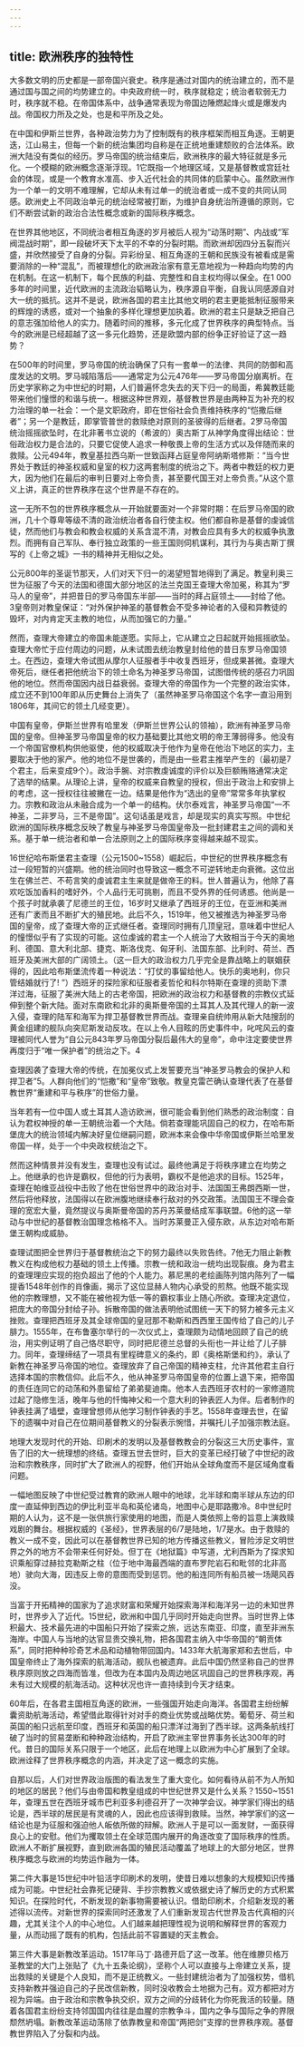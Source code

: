 ```yaml
---
---
---
```

title: 欧洲秩序的独特性
---



大多数文明的历史都是一部帝国兴衰史。秩序是通过对国内的统治建立的，而不是通过国与国之间的均势建立的。中央政府统一时，秩序就稳定；统治者软弱无力时，秩序就不稳。在帝国体系中，战争通常表现为帝国边陲燃起烽火或是爆发内战。帝国权力所及之处，也是和平所及之处。

在中国和伊斯兰世界，各种政治势力为了控制既有的秩序框架而相互角逐。王朝更迭，江山易主，但每一个新的统治集团均自称是在正统地重建颓败的合法体系。欧洲大陆没有类似的经历。罗马帝国的统治结束后，欧洲秩序的最大特征就是多元化。一个模糊的欧洲概念逐渐浮现。1它既指一个地理区域，又是基督教或宫廷社会的体现，或是一个教育水准高、步入近代社会的共同体的启蒙中心。虽然欧洲作为一个单一的文明不难理解，它却从未有过单一的统治者或一成不变的共同认同感。欧洲史上不同政治单元的统治经常被打断，为维护自身统治所遵循的原则，它们不断尝试新的政治合法性概念或新的国际秩序概念。

在世界其他地区，不同统治者相互角逐的岁月被后人视为“动荡时期”、内战或“军阀混战时期”，即一段破坏天下太平的不幸的分裂时期。而欧洲却因四分五裂而兴盛，并欣然接受了自身的分裂。异彩纷呈、相互角逐的王朝和民族没有被看成是需要消除的一种“混乱”，而被理想化的欧洲政治家有意无意地视为一种趋向均势的内在机制。在这一机制下，每个民族的利益、完整性和自主权均得以保全。在1 000多年的时间里，近代欧洲的主流政治韬略认为，秩序源自平衡，自我认同感源自对大一统的抵抗。这并不是说，欧洲各国的君主比其他文明的君主更能抵制征服带来的辉煌的诱惑，或对一个抽象的多样化理想更加执着。欧洲的君主只是缺乏把自己的意志强加给他人的实力。随着时间的推移，多元化成了世界秩序的典型特点。当今的欧洲是已经超越了这一多元化趋势，还是欧盟内部的纷争正好验证了这一趋势？

在500年的时间里，罗马帝国的统治确保了只有一套单一的法律、共同的防御和高度发达的文明。罗马城陷落后——通常定为公元476年——罗马帝国分崩离析。在历史学家称之为中世纪的时期，人们普遍怀念失去的天下归一的局面，希冀教廷能带来他们憧憬的和谐与统一。根据这种世界观，基督教世界是由两种互为补充的权力治理的单一社会：一个是文职政府，即在世俗社会负责维持秩序的“恺撒后继者”；另一个是教廷，即掌管普世的救赎绝对原则的圣彼得的后继者。2罗马帝国统治摇摇欲坠时，在北非著书立说的（希波的）奥古斯丁从神学角度得出结论：世俗政治权力是合法的，只要它促使人追求一种敬畏上帝的生活方式以及伴随而来的救赎。公元494年，教皇基拉西乌斯一世致函拜占庭皇帝阿纳斯塔修斯：“当今世界处于教廷的神圣权威和皇室的权力这两套制度的统治之下。两者中教廷的权力更大，因为他们在最后的审判日要对上帝负责，甚至要代国王对上帝负责。”从这个意义上讲，真正的世界秩序在这个世界是不存在的。

这一无所不包的世界秩序概念从一开始就要面对一个非常时期：在后罗马帝国的欧洲，几十个尊卑等级不清的政治统治者各自行使主权。他们都自称是基督的虔诚信徒，然而他们与教会和教会权威的关系含混不清，对教会应具有多大的权威争执激烈。而拥有自己军队、奉行独立政策的一些王国则伺机谋利，其行为与奥古斯丁撰写的《上帝之城》一书的精神并无相似之处。

公元800年的圣诞节那天，人们对天下归一的渴望短暂地得到了满足。教皇利奥三世为征服了今天的法国和德国大部分地区的法兰克国王查理大帝加冕，称其为“罗马人的皇帝”，并把昔日的罗马帝国东半部——当时的拜占庭领土——封给了他。3皇帝则对教皇保证：“对外保护神圣的基督教会不受多神论者的入侵和异教徒的毁坏，对内肯定天主教的地位，从而加强它的力量。”

然而，查理大帝建立的帝国未能遂愿。实际上，它从建立之日起就开始摇摇欲坠。查理大帝忙于应付周边的问题，从未试图去统治教皇封给他的昔日东罗马帝国领土。在西边，查理大帝试图从摩尔人征服者手中收复西班牙，但成果甚微。查理大帝死后，继任者把他统治下的领土命名为神圣罗马帝国，试图借传统的感召力巩固他的地位。然而帝国因内战日益衰弱。查理大帝的帝国作为一个完整的政治实体，成立还不到100年即从历史舞台上消失了（虽然神圣罗马帝国这个名字一直沿用到1806年，其间它的领土几经变更）。

中国有皇帝，伊斯兰世界有哈里发（伊斯兰世界公认的领袖），欧洲有神圣罗马帝国的皇帝。但神圣罗马帝国皇帝的权力基础要比其他文明的帝王薄弱得多。他没有一个帝国官僚机构供他驱使，他的权威取决于他作为皇帝在他治下地区的实力，主要取决于他的家产。他的地位不是世袭的，而是由一些君主推举产生的（最初是7个君主，后来变成9个）。政治手腕、对宗教虔诚度的评价以及巨额贿赂通常决定了选举的结果。从理论上讲，皇帝的权威来自教皇的授权，但出于政治上和安排上的考虑，这一授权往往被撇在一边。结果是他作为“选出的皇帝”常常多年执掌权力。宗教和政治从未融合成为一个单一的结构。伏尔泰戏言，神圣罗马帝国“一不神圣，二非罗马，三不是帝国”。这句话虽是戏言，却是现实的真实写照。中世纪欧洲的国际秩序概念反映了教皇与神圣罗马帝国皇帝及一批封建君主之间的调和关系。基于单一统治者和单一合法原则之上的国际秩序变得越来越不现实。

16世纪哈布斯堡君主查理（公元1500~1558）崛起后，中世纪的世界秩序概念有过一段短暂的兴盛期。他的统治同时也导致这一概念不可逆转地走向衰微。这位出生在佛兰芒、不苟言笑的虔诚君主生来就是做帝王的料。世人普遍认为，他除了喜欢吃饭加香料的嗜好外，个人品行无可挑剔，而且不受外界的任何诱惑。他尚是一个孩子时就承袭了尼德兰的王位，16岁时又继承了西班牙的王位，在亚洲和美洲还有广袤而且不断扩大的殖民地。此后不久，1519年，他又被推选为神圣罗马帝国的皇帝，成了查理大帝的正式继任者。查理同时拥有几顶皇冠，意味着中世纪人的憧憬似乎有了实现的可能。这位虔诚的君主一个人统治了大致相当于今天的奥地利、德国、意大利北部、捷克、斯洛伐克、匈牙利、法国东部、比利时、荷兰、西班牙及美洲大部的广阔领土。（这一巨大的政治权力几乎完全是靠战略上的联姻获得的，因此哈布斯堡流传着一种说法：“打仗的事留给他人。快乐的奥地利，你只管结婚就行了! ”）西班牙的探险家和征服者麦哲伦和科尔特斯在查理的资助下漂洋过海，征服了美洲大陆上的古老帝国，把欧洲的政治权力和基督教的宗教仪式延伸到整个新大陆。面对东南欧和北非的奥斯曼帝国的土耳其人及其代理人的新一波入侵，查理的陆军和海军为捍卫基督教世界而战。查理亲自统帅用从新大陆搜刮的黄金组建的舰队向突尼斯发动反攻。在以上令人目眩的历史事件中，叱咤风云的查理被同代人誉为“自公元843年罗马帝国分裂后最伟大的皇帝”，命中注定要使世界再度归于“唯一保护者”的统治之下。4

查理因袭了查理大帝的传统，在加冕仪式上发誓要充当“神圣罗马教会的保护人和捍卫者”5。人群向他们的“恺撒”和“皇帝”致敬。教皇克雷芒确认查理代表了在基督教世界“重建和平与秩序”的世俗力量。

当年若有一位中国人或土耳其人造访欧洲，很可能会看到他们熟悉的政治制度：自认为君权神授的单一王朝统治着一个大陆。倘若查理能巩固自己的权力，在哈布斯堡庞大的统治领域内解决好皇位继嗣问题，欧洲本来会像中华帝国或伊斯兰哈里发帝国一样，处于一个中央政权统治之下。

然而这种情景并没有发生，查理也没有试过。最终他满足于将秩序建立在均势之上。他继承的也许是霸权，但他的行为表明，霸权不是他追求的目标。1525年，查理在帕维亚战役中击败了他在世俗世界中的政治对手、法国国王弗朗西斯一世，然后将他释放，法国得以在欧洲腹地继续奉行敌对的外交政策。法国国王不理会查理的宽宏大量，竟然提议与奥斯曼帝国的苏丹苏莱曼结成军事联盟。6他的这一举动与中世纪的基督教治国理念格格不入。当时苏莱曼正入侵东欧，从东边对哈布斯堡王朝构成威胁。

查理试图把全世界归于基督教统治之下的努力最终以失败告终。7他无力阻止新教教义在构成他权力基础的领土上传播。宗教一统和政治一统均出现裂痕。身为君主的查理理应实现的抱负超出了他的个人能力。慕尼黑的老绘画陈列馆内陈列了一幅提香1548年创作的肖像画，揭示了这位显赫人物内心承受的煎熬。他既不能实现他的宗教理想，又不能在被他视为低一等的霸权事业上随心所欲。查理决定退位，把庞大的帝国分封给子孙。拆散帝国的做法表明他试图统一天下的努力被多元主义挫败。查理把西班牙及其全球帝国的皇冠那不勒斯和西西里王国传给了自己的儿子腓力。1555年，在布鲁塞尔举行的一次仪式上，查理颇为动情地回顾了自己的统治，用实例证明了自己恪尽职守，同时把尼德兰总督的头衔也一并让给了儿子腓力。同年，查理缔结了一项具有里程碑意义的条约，即《奥格斯堡和约》，承认了新教在神圣罗马帝国的地位。查理放弃了自己帝国的精神支柱，允许其他君主自行选择本国的宗教信仰。此后不久，他从神圣罗马帝国皇帝的位置上退下来，把帝国的责任连同它的动荡和外患留给了弟弟斐迪南。他本人去西班牙农村的一家修道院过起了隐修生活，晚年与他的忏悔神父和一个意大利的钟表匠人为伴。后者制作的钟表挂满了墙壁，查理曾想师从他学习制作钟表的手艺。1558年查理去世，在留下的遗嘱中对自己在位期间基督教义的分裂表示惋惜，并嘱托儿子加强宗教法庭。

地理大发现时代的开始、印刷术的发明以及基督教教会的分裂这三大历史事件，宣告了旧的大一统理想的终结。查理五世去世时，巨大的变革已经打破了中世纪的政治和宗教秩序，同时扩大了欧洲人的视野，他们开始从全球角度而不是区域角度看问题。

一幅地图反映了中世纪受过教育的欧洲人眼中的地球，北半球和南半球从东边的印度一直延伸到西边的伊比利亚半岛和英伦诸岛，地图中心是耶路撒冷。8中世纪时期的人认为，这不是一张供旅行家使用的地图，而是人类依照上帝的旨意上演救赎戏剧的舞台。根据权威的《圣经》，世界表层的6/7是陆地，1/7是水。由于救赎的教义一成不变，因此可以在基督教世界已知的地方传播这些教义，冒险涉足文明世界之外的地方不会带来任何好处。但丁在《地狱篇》中写道，尤利西斯为了探求知识乘船穿过赫拉克勒斯之柱（位于地中海最西端的直布罗陀岩石和毗邻的北非高地）驶向大海，因违反上帝的意图而受到惩罚。他的船连同所有船员被一场飓风吞没。

当富于开拓精神的国家为了追求财富和荣耀开始探索海洋和海洋另一边的未知世界时，世界步入了近代。15世纪，欧洲和中国几乎同时开始走向世界。当时世界上体积最大、技术最先进的中国船只开始了探索之旅，远达东南亚、印度，直至非洲东海岸。中国人与当地的达官显贵交换礼物，把各国君主纳入中华帝国的“朝贡体系”，同时把种种珍奇艺术品和动植物带回国内。1433年大航海家郑和去世后，中国皇帝终止了海外探索的航海活动，舰队也被遗弃。此后中国仍然坚称自己的世界秩序原则放之四海而皆准，但改为在本国内及周边地区巩固自己的世界秩序观，再未有过大规模的航海活动。这种状况也许一直持续到今天才结束。

60年后，在各君主国相互角逐的欧洲，一些强国开始走向海洋。各国君主纷纷解囊资助航海活动，希望借此取得针对对手的商业优势或战略优势。葡萄牙、荷兰和英国的船只远航至印度，西班牙和英国的船只漂洋过海到了西半球。这两条航线打破了当时的贸易垄断和种种政治结构，开启了欧洲主宰世界事务长达300年的时代。昔日的国际关系只限于一个地区，此后在地理上以欧洲为中心扩展到了全球。欧洲诠释了世界秩序概念的内涵，并决定了这一概念的实施。

自那以后，人们对世界政治版图的看法发生了重大变化。如何看待从前不为人所知的地区的居民？他们与由帝国和教皇组成的中世纪世界又是什么关系？1550~1551年，查理五世在西班牙城市巴利亚多利德召开了一次神学会议。神学家们得出的结论是，西半球的居民是有灵魂的人，因此也应该得到救赎。当然，神学家们的这一结论也是为征服和强迫他人皈依所做的辩解。欧洲人于是可以一面发财，一面获得良心上的安慰。他们为攫取领土在全球范围内展开的角逐改变了国际秩序的性质。欧洲人不断扩展视野，直到欧洲各国的殖民活动覆盖了地球上的大部分地区，世界秩序概念与欧洲的均势运作融为一体。

第二件大事是15世纪中叶铅活字印刷术的发明，使昔日难以想象的大规模知识传播成为可能。中世纪社会靠死记硬背、手抄宗教教义或依据史诗了解历史的方式积累知识。在探险时代，不断发现的新事物需要被认识。借助印刷术，介绍新发现的著述得以流传。对新世界的探索同时还激发了人们重新发现古代世界及古代真相的兴趣，尤其关注个人的中心地位。人们越来越把理性视为说明和解释世界的客观力量，从而动摇了既有的机构，包括此前不容置疑的天主教会。

第三件大事是新教改革运动。1517年马丁·路德开启了这一改革。他在维滕贝格万圣教堂的大门上张贴了《九十五条论纲》，坚称个人可以直接与上帝建立关系，提出救赎的关键是个人良知，而不是正统教义。一些封建统治者为了加强权势，借机支持新教并强迫自己的子民改信新教，同时没收教会土地据为己有。双方都把对方视为异端。由于政治和宗教争执交织，双方之间的分歧转化为你死我活的较量。随着各国君主纷纷支持邻国国内往往是血腥的宗教争斗，国内之争与国际之争的界限颓然坍塌。新教改革运动荡除了依靠教皇和帝国“两把剑”支撑的世界秩序观。基督教世界陷入了分裂和内战。